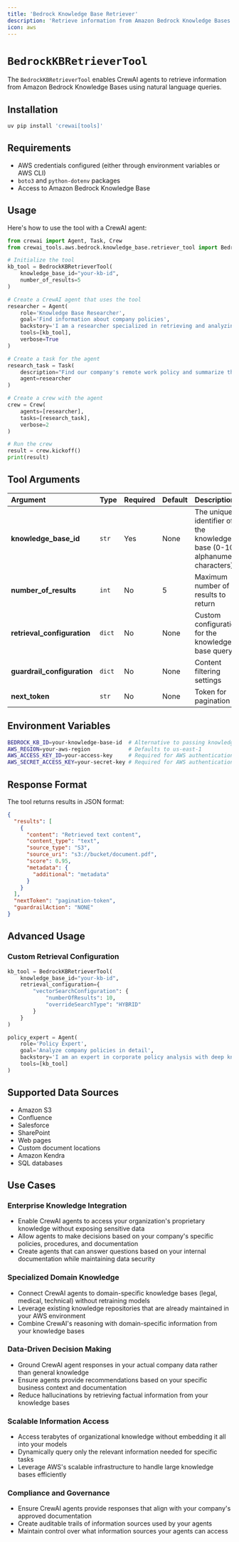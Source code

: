 ```yaml
---
title: 'Bedrock Knowledge Base Retriever'
description: 'Retrieve information from Amazon Bedrock Knowledge Bases using natural language queries'
icon: aws
---
```


# `BedrockKBRetrieverTool`

The `BedrockKBRetrieverTool` enables CrewAI agents to retrieve information from Amazon Bedrock Knowledge Bases using natural language queries.

## Installation

```bash
uv pip install 'crewai[tools]'
```

## Requirements

- AWS credentials configured (either through environment variables or AWS CLI)
- `boto3` and `python-dotenv` packages
- Access to Amazon Bedrock Knowledge Base

## Usage

Here's how to use the tool with a CrewAI agent:

```python {2, 4-17}
from crewai import Agent, Task, Crew
from crewai_tools.aws.bedrock.knowledge_base.retriever_tool import BedrockKBRetrieverTool

# Initialize the tool
kb_tool = BedrockKBRetrieverTool(
    knowledge_base_id="your-kb-id",
    number_of_results=5
)

# Create a CrewAI agent that uses the tool
researcher = Agent(
    role='Knowledge Base Researcher',
    goal='Find information about company policies',
    backstory='I am a researcher specialized in retrieving and analyzing company documentation.',
    tools=[kb_tool],
    verbose=True
)

# Create a task for the agent
research_task = Task(
    description="Find our company's remote work policy and summarize the key points.",
    agent=researcher
)

# Create a crew with the agent
crew = Crew(
    agents=[researcher],
    tasks=[research_task],
    verbose=2
)

# Run the crew
result = crew.kickoff()
print(result)   
```

## Tool Arguments

| Argument | Type | Required | Default | Description |
|:---------|:-----|:---------|:---------|:-------------|
| **knowledge_base_id** | `str` | Yes | None | The unique identifier of the knowledge base (0-10 alphanumeric characters) |
| **number_of_results** | `int` | No | 5 | Maximum number of results to return |
| **retrieval_configuration** | `dict` | No | None | Custom configurations for the knowledge base query |
| **guardrail_configuration** | `dict` | No | None | Content filtering settings |
| **next_token** | `str` | No | None | Token for pagination |

## Environment Variables

```bash
BEDROCK_KB_ID=your-knowledge-base-id  # Alternative to passing knowledge_base_id
AWS_REGION=your-aws-region            # Defaults to us-east-1
AWS_ACCESS_KEY_ID=your-access-key     # Required for AWS authentication
AWS_SECRET_ACCESS_KEY=your-secret-key # Required for AWS authentication
```

## Response Format

The tool returns results in JSON format:

```json
{
  "results": [
    {
      "content": "Retrieved text content",
      "content_type": "text",
      "source_type": "S3",
      "source_uri": "s3://bucket/document.pdf",
      "score": 0.95,
      "metadata": {
        "additional": "metadata"
      }
    }
  ],
  "nextToken": "pagination-token",
  "guardrailAction": "NONE"
}
```

## Advanced Usage

### Custom Retrieval Configuration

```python
kb_tool = BedrockKBRetrieverTool(
    knowledge_base_id="your-kb-id",
    retrieval_configuration={
        "vectorSearchConfiguration": {
            "numberOfResults": 10,
            "overrideSearchType": "HYBRID"
        }
    }
)

policy_expert = Agent(
    role='Policy Expert',
    goal='Analyze company policies in detail',
    backstory='I am an expert in corporate policy analysis with deep knowledge of regulatory requirements.',
    tools=[kb_tool]
)
```

## Supported Data Sources

- Amazon S3
- Confluence
- Salesforce
- SharePoint
- Web pages
- Custom document locations
- Amazon Kendra
- SQL databases    

## Use Cases

### Enterprise Knowledge Integration
- Enable CrewAI agents to access your organization's proprietary knowledge without exposing sensitive data
- Allow agents to make decisions based on your company's specific policies, procedures, and documentation
- Create agents that can answer questions based on your internal documentation while maintaining data security

### Specialized Domain Knowledge
- Connect CrewAI agents to domain-specific knowledge bases (legal, medical, technical) without retraining models
- Leverage existing knowledge repositories that are already maintained in your AWS environment
- Combine CrewAI's reasoning with domain-specific information from your knowledge bases

### Data-Driven Decision Making
- Ground CrewAI agent responses in your actual company data rather than general knowledge
- Ensure agents provide recommendations based on your specific business context and documentation
- Reduce hallucinations by retrieving factual information from your knowledge bases

### Scalable Information Access
- Access terabytes of organizational knowledge without embedding it all into your models
- Dynamically query only the relevant information needed for specific tasks
- Leverage AWS's scalable infrastructure to handle large knowledge bases efficiently

### Compliance and Governance
- Ensure CrewAI agents provide responses that align with your company's approved documentation
- Create auditable trails of information sources used by your agents
- Maintain control over what information sources your agents can access
